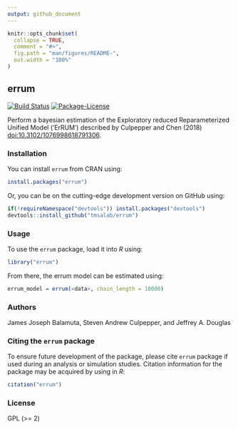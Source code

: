 ```yaml
---
output: github_document
---
```


<!-- README.md is generated from README.Rmd. Please edit that file -->

```r
knitr::opts_chunk$set(
  collapse = TRUE,
  comment = "#>",
  fig.path = "man/figures/README-",
  out.width = "100%"
)
```

## errum

<!-- badges: start -->
[![Build Status](https://travis-ci.org/tmsalab/errum.svg)](https://travis-ci.org/tmsalab/errum)
[![Package-License](http://img.shields.io/badge/license-GPL%20(%3E=2)-brightgreen.svg?style=flat)](http://www.gnu.org/licenses/gpl-2.0.html)
<!-- badges: end -->

Perform a bayesian estimation of the Exploratory reduced Reparameterized Unified
Model ('ErRUM') described by Culpepper and Chen (2018)
<doi:10.3102/1076998618791306>.

### Installation

You can install `errum` from CRAN using:

```r
install.packages("errum")
```

Or, you can be on the cutting-edge development version on GitHub using:

```r
if(!requireNamespace("devtools")) install.packages("devtools")
devtools::install_github("tmsalab/errum")
```

### Usage

To use the `errum` package, load it into _R_ using:

```r
library("errum")
```

From there, the errum model can be estimated using:

```r
errum_model = errum(<data>, chain_length = 10000)
```

<!--
To compute a model underneath different _K_ attribute configured _Q_ matrices, use:

```r
errum_models = auto_errum(<data>, k = 2:4, chain_length = 10000)
```

**Note:** Higher _K_ configured _Q_ matrices take longer to estimate. 
-->

### Authors

James Joseph Balamuta, Steven Andrew Culpepper, and Jeffrey A. Douglas

### Citing the `errum` package

To ensure future development of the package, please cite `errum`
package if used during an analysis or simulation studies. Citation information
for the package may be acquired by using in *R*:

```r
citation("errum")
```

### License

GPL (>= 2)
